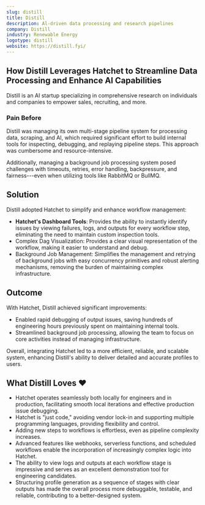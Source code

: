 ```yaml
---
slug: distill
title: Distill
description: Al-driven data processing and research pipelines
company: Distill
industry: Renewable Energy
logotype: distill
website: https://distill.fyi/
---
```


## How Distill Leverages Hatchet to Streamline Data Processing and Enhance AI Capabilities

Distill is an AI startup specializing in comprehensive research on individuals and companies to empower sales, recruiting, and more.

### Pain Before

Distill was managing its own multi-stage pipeline system for processing data, scraping, and AI, which required significant effort to build internal tools for inspecting, debugging, and replaying pipeline steps. This approach was cumbersome and resource-intensive.

Additionally, managing a background job processing system posed challenges with timeouts, retries, error handling, backpressure, and fairness---even when utilizing tools like RabbitMQ or BullMQ.

## Solution

Distill adopted Hatchet to simplify and enhance workflow management:

- **Hatchet's Dashboard Tools**: Provides the ability to instantly identify issues by viewing failures, logs, and outputs for every workflow step, eliminating the need to maintain custom inspection tools.
- Complex Dag Visualization: Provides a clear visual representation of the workflow, making it easier to understand and debug.
- Background Job Management: Simplifies the management and retrying of background jobs with easy concurrency primitives and robust alerting mechanisms, removing the burden of maintaining complex infrastructure.

## Outcome

With Hatchet, Distill achieved significant improvements:

- Enabled rapid debugging of output issues, saving hundreds of engineering hours previously spent on maintaining internal tools.
- Streamlined background job processing, allowing the team to focus on core activities instead of managing infrastructure.

Overall, integrating Hatchet led to a more efficient, reliable, and scalable system, enhancing Distill's ability to deliver detailed and accurate profiles to users.

## What Distill Loves ❤️

- Hatchet operates seamlessly both locally for engineers and in production, facilitating smooth local iterations and effective production issue debugging.
- Hatchet is "just code," avoiding vendor lock-in and supporting multiple programming languages, providing flexibility and control.
- Adding new steps to workflows is effortless, even as pipeline complexity increases.
- Advanced features like webhooks, serverless functions, and scheduled workflows enable the incorporation of increasingly complex logic into Hatchet.
- The ability to view logs and outputs at each workflow stage is impressive and serves as an excellent demonstration tool for engineering candidates.
- Structuring profile generation as a sequence of stages with clear outputs has made the overall process more debuggable, testable, and reliable, contributing to a better-designed system.
